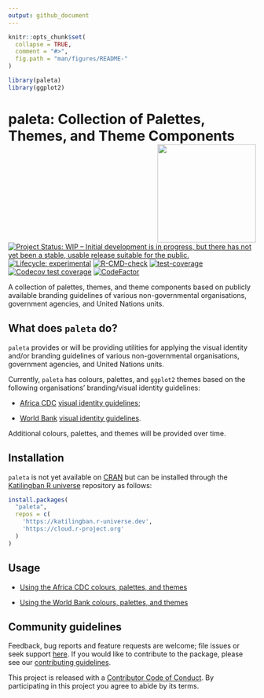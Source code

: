 ```yaml
---
output: github_document
---
```


<!-- README.md is generated from README.Rmd. Please edit that file -->

```r
knitr::opts_chunk$set(
  collapse = TRUE,
  comment = "#>",
  fig.path = "man/figures/README-"
)

library(paleta)
library(ggplot2)
```

# paleta: Collection of Palettes, Themes, and Theme Components <img src="man/figures/logo.png" width="200" align="right" />

<!-- badges: start -->
[![Project Status: WIP – Initial development is in progress, but there has not yet been a stable, usable release suitable for the public.](https://www.repostatus.org/badges/latest/wip.svg)](https://www.repostatus.org/#wip)
[![Lifecycle: experimental](https://img.shields.io/badge/lifecycle-experimental-orange.svg)](https://lifecycle.r-lib.org/articles/stages.html#experimental)
[![R-CMD-check](https://github.com/katilingban/paleta/actions/workflows/R-CMD-check.yaml/badge.svg)](https://github.com/katilingban/paleta/actions/workflows/R-CMD-check.yaml)
[![test-coverage](https://github.com/katilingban/paleta/actions/workflows/test-coverage.yaml/badge.svg)](https://github.com/katilingban/paleta/actions/workflows/test-coverage.yaml)
[![Codecov test coverage](https://codecov.io/gh/katilingban/paleta/branch/main/graph/badge.svg)](https://app.codecov.io/gh/katilingban/paleta?branch=main)
[![CodeFactor](https://www.codefactor.io/repository/github/katilingban/paleta/badge)](https://www.codefactor.io/repository/github/katilingban/paleta)
<!-- badges: end -->

A collection of palettes, themes, and theme components based on publicly available branding guidelines of various non-governmental organisations, government agencies, and United Nations units.

## What does `paleta` do?

`paleta` provides or will be providing utilities for applying the visual identity and/or branding guidelines of various non-governmental organisations, government agencies, and United Nations units.

Currently, `paleta` has colours, palettes, and `ggplot2` themes based on the following organisations' branding/visual identity guidelines:

* [Africa CDC](https://africacdc.org/) [visual identity guidelines](https://africacdc.org/download/visual-identity-africa-cdc-branding-guide/);

* [World Bank](https://www.worldbank.org) [visual identity guidelines](https://thedocs.worldbank.org/en/doc/723361567518322252-0060022019/original/WBGBrandingandVisualIdentityGuidelinesFebruary2016.pdf).

Additional colours, palettes, and themes will be provided over time.

## Installation

`paleta` is not yet available on [CRAN](https://cran.r-project.org) but can be installed through the [Katilingban R universe](https://katilingban.r-universe.dev) repository as follows:

```R
install.packages(
  "paleta", 
  repos = c(
    'https://katilingban.r-universe.dev', 
    'https://cloud.r-project.org'
  )
)
```

## Usage

* [Using the Africa CDC colours, palettes, and themes](https://katilingban.io/paleta/articles/africa-cdc.html)

* [Using the World Bank colours, palettes, and themes](https://katilingban.io/paleta/articles/world-bank.html)

## Community guidelines

Feedback, bug reports and feature requests are welcome; file issues or seek support [here](https://github.com/katilingban/paleta/issues). If you would like to contribute to the package, please see our [contributing guidelines](https://katilingban.io/paleta/CONTRIBUTING.html).

This project is released with a [Contributor Code of Conduct](https://katilingban.io/paleta/CODE_OF_CONDUCT.html). By participating in this project you agree to abide by its terms.

